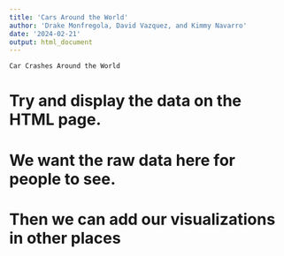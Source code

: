 ```yaml
---
title: 'Cars Around the World'
author: 'Drake Monfregola, David Vazquez, and Kimmy Navarro'
date: '2024-02-21'
output: html_document
---
```


```
Car Crashes Around the World
```

# Try and display the data on the HTML page.
# We want the raw data here for people to see.
# Then we can add our visualizations in other places
